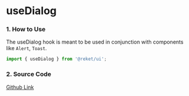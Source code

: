 
<Meta title="Hooks/useDialog" />

# useDialog

### 1. How to Use

The useDialog hook is meant to be used in conjunction with components like `Alert`, `Toast`.

```ts
import { useDialog } from '@reket/ui';
```

### 2. Source Code

[Github Link](https://github.com/GCANDCOMPANY/reket-ui/blob/main/src/hooks/useDialog.ts)
